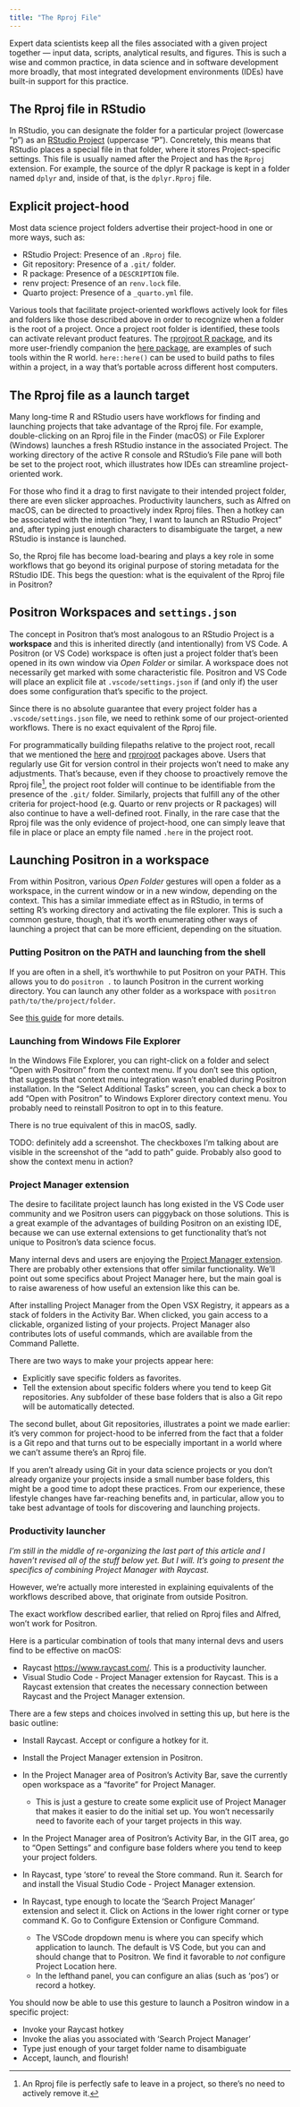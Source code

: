 ```yaml
---
title: "The Rproj File"
---
```


Expert data scientists keep all the files associated with a given project together — input data, scripts, analytical results, and figures.
This is such a wise and common practice, in data science and in software development more broadly, that most integrated development environments (IDEs) have built-in support for this practice.

## The Rproj file in RStudio

In RStudio, you can designate the folder for a particular project (lowercase "p") as an [RStudio Project](https://docs.posit.co/ide/user/ide/guide/code/projects.html) (uppercase "P").
Concretely, this means that RStudio places a special file in that folder, where it stores Project-specific settings.
This file is usually named after the Project and has the `Rproj` extension.
For example, the source of the dplyr R package is kept in a folder named `dplyr` and, inside of that, is the `dplyr.Rproj` file.

## Explicit project-hood

Most data science project folders advertise their project-hood in one or more ways, such as:

* RStudio Project: Presence of an `.Rproj` file.
* Git repository: Presence of a `.git/` folder.
* R package: Presence of a `DESCRIPTION` file.
* renv project: Presence of an `renv.lock` file.
* Quarto project: Presence of a `_quarto.yml` file.

Various tools that facilitate project-oriented workflows actively look for files and folders like those described above in order to recognize when a folder is the root of a project.
Once a project root folder is identified, these tools can activate relevant product features.
The [rprojroot R package](https://rprojroot.r-lib.org/), and its more user-friendly companion the [here package](https://here.r-lib.org/), are examples of such tools within the R world.
`here::here()` can be used to build paths to files within a project, in a way that's portable across different host computers.

## The Rproj file as a launch target

Many long-time R and RStudio users have workflows for finding and launching projects that take advantage of the Rproj file.
For example, double-clicking on an Rproj file in the Finder (macOS) or File Explorer (Windows) launches a fresh RStudio instance in the associated Project.
The working directory of the active R console and RStudio's File pane will both be set to the project root, which illustrates how IDEs can streamline project-oriented work.

For those who find it a drag to first navigate to their intended project folder, there are even slicker approaches.
Productivity launchers, such as Alfred on macOS, can be directed to proactively index Rproj files.
Then a hotkey can be associated with the intention "hey, I want to launch an RStudio Project" and, after typing just enough characters to disambiguate the target, a new RStudio is instance is launched.

So, the Rproj file has become load-bearing and plays a key role in some workflows that go beyond its original purpose of storing metadata for the RStudio IDE.
This begs the question: what is the equivalent of the Rproj file in Positron?

<!-- vale Posit.Headings = NO -->
## Positron Workspaces and `settings.json`
<!-- vale Posit.Headings = YES -->

<!-- vale Posit.Contractions = NO -->
The concept in Positron that's most analogous to an RStudio Project is a **workspace** and this is inherited directly (and intentionally) from VS Code.
A Positron (or VS Code) workspace is often just a project folder that's been opened in its own window via *Open Folder* or similar.
A workspace does not necessarily get marked with some characteristic file.
Positron and VS Code will place an explicit file at `.vscode/settings.json` if (and only if) the user does some configuration that's specific to the project.
<!-- vale Posit.Contractions = YES -->

Since there is no absolute guarantee that every project folder has a `.vscode/settings.json` file, we need to rethink some of our project-oriented workflows.
There is no exact equivalent of the Rproj file.

For programmatically building filepaths relative to the project root, recall that we mentioned the [here](https://here.r-lib.org/) and [rprojroot](https://rprojroot.r-lib.org/) packages above.
Users that regularly use Git for version control in their projects won't need to make any adjustments.
That's because, even if they choose to proactively remove the Rproj file^[An Rproj file is perfectly safe to leave in a project, so there's no need to actively remove it.], the project root folder will continue to be identifiable from the presence of the `.git/` folder.
Similarly, projects that fulfill any of the other criteria for project-hood (e.g. Quarto or renv projects or R packages) will also continue to have a well-defined root.
Finally, in the rare case that the Rproj file was the only evidence of project-hood, one can simply leave that file in place or place an empty file named `.here` in the project root.

## Launching Positron in a workspace

From within Positron, various *Open Folder* gestures will open a folder as a workspace, in the current window or in a new window, depending on the context.
This has a similar immediate effect as in RStudio, in terms of setting R's working directory and activating the file explorer.
This is such a common gesture, though, that it's worth enumerating other ways of launching a project that can be more efficient, depending on the situation.

### Putting Positron on the PATH and launching from the shell

If you are often in a shell, it's worthwhile to put Positron on your PATH.
This allows you to do `positron .` to launch Positron in the current working directory.
You can launch any other folder as a workspace with `positron path/to/the/project/folder`.

See [this guide](add-to-path.qmd) for more details.

<!-- vale Posit.Headings = NO -->
### Launching from Windows File Explorer
<!-- vale Posit.Headings = YES -->

In the Windows File Explorer, you can right-click on a folder and select "Open with Positron" from the context menu.
If you don't see this option, that suggests that context menu integration wasn't enabled during Positron installation.
In the "Select Additional Tasks" screen, you can check a box to add "Open with Positron" to Windows Explorer directory context menu.
You probably need to reinstall Positron to opt in to this feature.

There is no true equivalent of this in macOS, sadly.

TODO: definitely add a screenshot. The checkboxes I'm talking about are visible in the screenshot of the "add to path" guide. Probably also good to show the context menu in action?

### Project Manager extension

The desire to facilitate project launch has long existed in the VS Code user community and we Positron users can piggyback on those solutions.
This is a great example of the advantages of building Positron on an existing IDE, because we can use external extensions to get functionality that's not unique to Positron's data science focus.

Many internal devs and users are enjoying the [Project Manager extension](https://open-vsx.org/extension/alefragnani/project-manager).
There are probably other extensions that offer similar functionality.
We'll point out some specifics about Project Manager here, but the main goal is to raise awareness of how useful an extension like this can be.

After installing Project Manager from the Open VSX Registry, it appears as a stack of folders in the Activity Bar.
When clicked, you gain access to a clickable, organized listing of your projects.
Project Manager also contributes lots of useful commands, which are available from the Command Pallette.

There are two ways to make your projects appear here:

* Explicitly save specific folders as favorites.
* Tell the extension about specific folders where you tend to keep Git repositories. Any subfolder of these base folders that is also a Git repo will be automatically detected.

The second bullet, about Git repositories, illustrates a point we made earlier: it's very common for project-hood to be inferred from the fact that a folder is a Git repo and that turns out to be especially important in a world where we can't assume there's an Rproj file.

If you aren't already using Git in your data science projects or you don't already organize your projects inside a small number base folders, this might be a good time to adopt these practices.
From our experience, these lifestyle changes have far-reaching benefits and, in particular, allow you to take best advantage of tools for discovering and launching projects.

### Productivity launcher

*I'm still in the middle of re-organizing the last part of this article and I haven't revised all of the stuff below yet. But I will. It's going to present the specifics of combining Project Manager with Raycast.*

However, we're actually more interested in explaining equivalents of the workflows described above, that originate from outside Positron.

The exact workflow described earlier, that relied on Rproj files and Alfred, won't work for Positron.

Here is a particular combination of tools that many internal devs and users find to be effective on macOS:

* Raycast <https://www.raycast.com/>. This is a productivity launcher.
* Visual Studio Code - Project Manager extension for Raycast. This is a Raycast extension that creates the necessary connection between Raycast and the Project Manager extension.

There are a few steps and choices involved in setting this up, but here is the basic outline:

* Install Raycast. Accept or configure a hotkey for it.
* Install the Project Manager extension in Positron.
* In the Project Manager area of Positron's Activity Bar, save the currently open workspace as a "favorite" for Project Manager.
  - This is just a gesture to create some explicit use of Project Manager that makes it easier to do the initial set up. You won't necessarily need to favorite each of your target projects in this way.
* In the Project Manager area of Positron's Activity Bar, in the GIT area, go to "Open Settings" and configure base folders where you tend to keep your project folders.

* In Raycast, type 'store' to reveal the Store command. Run it. Search for and install the Visual Studio Code - Project Manager extension.
* In Raycast, type enough to locate the 'Search Project Manager' extension and select it. Click on Actions in the lower right corner or type command K. Go to Configure Extension or Configure Command.
  - The VSCode dropdown menu is where you can specify which application to launch. The default is VS Code, but you can and should change that to Positron. We find it favorable to *not* configure Project Location here.
  - In the lefthand panel, you can configure an alias (such as 'pos') or record a hotkey.

You should now be able to use this gesture to launch a Positron window in a specific project:

* Invoke your Raycast hotkey
* Invoke the alias you associated with 'Search Project Manager'
* Type just enough of your target folder name to disambiguate
* Accept, launch, and flourish!
